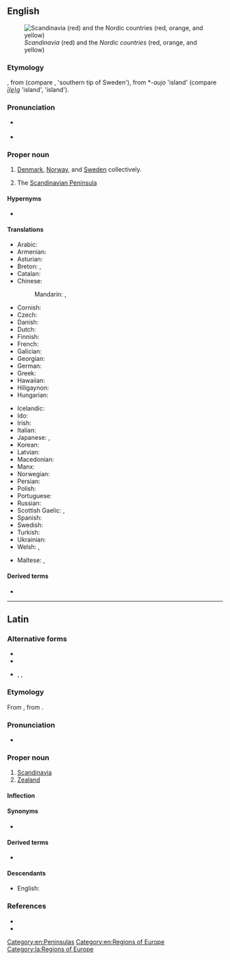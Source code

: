 ==English==
[[Image:Scandinavia location map definitions.PNG|thumb|right|''Scandinavia'' (red) and the ''Nordic countries'' (red, orange, and yellow)]]

===Etymology===
{{bor|en|la|Scandināvia}}, from {{etyl|gem-pro|en}} {{m|gem-pro|*Skaþinawjō||Scadia island}} (compare {{cog|ang|Scedenig}}, {{cog|non|Skaney}} 'southern tip of Sweden'), from *-''aujo'' 'island' (compare {{etyl|ang|-}} ''[[ieg#Old_English|ī(e)g]]'' 'island', {{cog|non|ey}} 'island').

===Pronunciation===
* {{a|US}} {{IPA|/skændɪˈneɪvi.ə/|lang=en}}
* {{rhymes|eɪviə|lang=en}}

===Proper noun===
{{en-proper noun}}

# {{lb|en|political|cultural|linguistic|etc.}} [[Denmark]], [[Norway]], and [[Sweden]] collectively.
# {{lb|en|geographic}} The [[Scandinavian Peninsula]]

====Hypernyms====
* {{sense|group of countries}} {{l|en|Nordic countries}}

====Translations====
{{trans-top|Denmark, Norway, and Sweden}}
* Arabic: {{t|ar|إِسْكَنْدِينَافِيَا|f}}
* Armenian: {{t|hy|Սկանդինավիա|sc=Armn}}
* Asturian: {{t|ast|Escandinavia|f}}
* Breton: {{t|br|Skandinavia}}, {{t|br|Lec’hlenn}}
* Catalan: {{t|ca|Escandinàvia|f}}
* Chinese:
*: Mandarin: {{t+|cmn|斯堪的納維亞|sc=Hani}}, {{t+|cmn|斯堪的纳维亚|tr=Sīkāndìnàwéiyà|sc=Hani}}
* Cornish: {{t|kw|Skandinavi}}
* Czech: {{t+|cs|Skandinávie|f}}
* Danish: {{t|da|Skandinavien}}
* Dutch: {{t+|nl|Scandinavië}}
* Finnish: {{t+|fi|Skandinavia}}
* French: {{t+|fr|Scandinavie|f}}
* Galician: {{t|gl|Escandinavia|f}}
* Georgian: {{t|ka|სკანდინავია|sc=Geor}}
* German: {{t+|de|Skandinavien|n}}
* Greek: {{t|el|Σκανδιναβία|f}}
* Hawaiian: {{t|haw|Sekanedinawia}}
* Hiligaynon: {{t|hil|Eskandinabya}}
* Hungarian: {{t+|hu|Skandinávia}}
{{trans-mid}}
* Icelandic: {{t+|is|Skandinavía|f}}
* Ido: {{t+|io|Skandinavia}}
* Irish: {{t|ga|Críoch Lochlann|f}}
* Italian: {{t+|it|Scandinavia}}
* Japanese: {{t|ja|スカンディナヴィア|tr=Sukandinavia|sc=Jpan}}, {{t|ja|スカンジナビア|tr=Sukanjinabia|sc=Jpan}}
* Korean: {{t+|ko|스칸디나비아|tr=Seukandinabia}}
* Latvian: {{t|lv|Skandināvija|f}}
* Macedonian: {{t|mk|Скандинавија|f|tr=Skandinávija|sc=Cyrl}}
* Manx: {{t|gv|Loghlin|f}}
* Norwegian: {{t|no|Skandinavia}}
* Persian: {{t+|fa|اسکاندیناوی|tr=Eskândinâvi|sc=fa-Arab}}
* Polish: {{t+|pl|Skandynawia}}
* Portuguese: {{t+|pt|Escandinávia|f}}
* Russian: {{t+|ru|Скандина́вия|f}}
* Scottish Gaelic: {{t|gd|Lochlann|m|f}}, {{t|gd|Scànnanàibhia}}
* Spanish: {{t+|es|Escandinavia|f}}
* Swedish: {{t+|sv|Skandinavien}}
* Turkish: {{t|tr|İskandinavya}}
* Ukrainian: {{t|uk|Скандина́вія|f|sc=Cyrl}}
* Welsh: {{t|cy|Llychlyn|f}}, {{t|cy|Sgandinafia|f}}
{{trans-bottom}}

{{trans-see|Scandinavian Peninsula}}

{{checktrans-top}}
* Maltese: {{t-check|mt|Skandinavja|f}}, {{t-check|mt|L-Iskandinavja|f}}
{{trans-mid}}
{{trans-bottom}}

====Derived terms====
* {{l|en|Scandinavian}}

[[Category:en:Peninsulas]]
[[Category:en:Regions of Europe]]

----

==Latin==
{{wikipedia|lang=la}}

===Alternative forms===
* {{l|la|Scadināvia}}
* {{l|la|Scatināvia}}
* {{l|la|Scandināuia}}, {{l|la|Scatināuia}}, {{l|la|Scadināuia}} {{qual|orthographic variants}}

===Etymology===
From {{der|la|gem-pro|*Skaþinawjō||Scadia island}}, from {{m|gem-pro|*awjō||island}}.

===Pronunciation===
* {{la-IPA|Scandināvia}}

===Proper noun===
{{la-proper noun|Scandināvia|Scandināviae|f|first}}

# [[#English|Scandinavia]]
# [[Zealand]]

====Inflection====
{{la-decl-1st|loc=1|num=sg|Scandināvi}}

====Synonyms====
* {{l|la|Scandia}}

====Derived terms====
* {{l|la|scandināvicus}}

====Descendants====
* English: {{l|en|Scandinavia}}

===References===
* {{R:L&S}}
* {{R:Gaffiot}}

[[Category:la:Regions of Europe]]